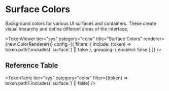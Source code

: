
<Meta title="Token Reference/Semantic/Colors/Surface" />

# Surface Colors

Background colors for various UI surfaces and containers. These create visual hierarchy and define different areas of the interface.

<TokenSystemWrapper>

<TokenViewer 
  tier="sys" 
  category="color"
  title="Surface Colors"
  renderer={new ColorRenderer()}
  config={{
    filters: {
      include: (token) => token.path?.includes('.surface.') || false
    },
    grouping: {
      enabled: false
    }
  }}
/>

## Reference Table

<TokenTable tier="sys" category="color" filter={(token) => token.path?.includes('.surface.') || false} />

</TokenSystemWrapper>